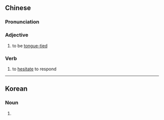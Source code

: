 {{also|语塞}}
==Chinese==
{{zh-forms|s=语塞}}

===Pronunciation===
{{zh-pron
|m=yǔsài
|cat=a,v
}}

===Adjective===
{{zh-adj}}

# to be [[tongue-tied]]

===Verb===
{{zh-verb}}

# to [[hesitate]] to respond

----

==Korean==
{{ko-hanjatab}}

===Noun===
{{ko-noun|hj|hangeul=어색}}

# {{hanja form of|어색|being [[awkward]]}}